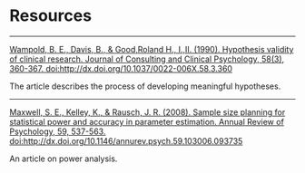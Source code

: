 # Resources {#resources}

___

[Wampold, B. E., Davis, B., & Good,Roland H., I.,II. (1990). Hypothesis validity of clinical research. Journal of Consulting and Clinical Psychology, 58(3), 360-367. doi:http://dx.doi.org/10.1037/0022-006X.58.3.360](https://ezproxy.callutheran.edu/login?url=https://search-proquest-com.ezproxy.callutheran.edu/docview/210630433?accountid=9839)

The article describes the process of developing meaningful hypotheses. 

___

[Maxwell, S. E., Kelley, K., & Rausch, J. R. (2008). Sample size planning for statistical power and accuracy in parameter estimation. Annual Review of Psychology, 59, 537-563. doi:http://dx.doi.org/10.1146/annurev.psych.59.103006.093735](https://ezproxy.callutheran.edu/login?url=https://search-proquest-com.ezproxy.callutheran.edu/docview/205846542?accountid=9839)

An article on power analysis.